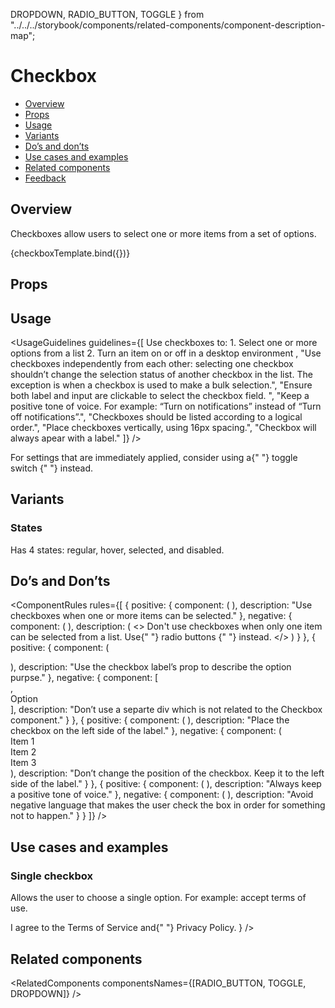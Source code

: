   DROPDOWN,
  RADIO_BUTTON,
  TOGGLE
} from "../../../storybook/components/related-components/component-description-map";


<Meta title="Inputs/Checkbox" component={Checkbox} decorators={metaSettings.decorators} />

<!--- Component template -->


<!--- Component documentation -->

# Checkbox

- [Overview](#overview)
- [Props](#props)
- [Usage](#usage)
- [Variants](#variants)
- [Do’s and don’ts](#dos-and-donts)
- [Use cases and examples](#use-cases-and-examples)
- [Related components](#related-components)
- [Feedback](#feedback)

## Overview

Checkboxes allow users to select one or more items from a set of options.

<Canvas>
  <Story name="Overview" args={{ label: "Option", defaultChecked: true }}>
    {checkboxTemplate.bind({})}
  </Story>
</Canvas>

## Props

<ArgsTable story="Overview" />

## Usage

<UsageGuidelines
  guidelines={[
    <span className="monday-storybook-checkbox_list">
      Use checkboxes to:
      <span className="monday-storybook-checkbox_list-item">1. Select one or more options from a list</span>
      <span className="monday-storybook-checkbox_list-item">2. Turn an item on or off in a desktop environment</span>
    </span>,
    "Use checkboxes independently from each other: selecting one checkbox shouldn’t change the selection status of another checkbox in the list. The exception is when a checkbox is used to make a bulk selection.",
    "Ensure both label and input are clickable to select the checkbox field. ",
    "Keep a positive tone of voice. For example: “Turn on notifications” instead of “Turn off notifications”.",
    "Checkboxes should be listed according to a logical order.",
    "Place checkboxes vertically, using 16px spacing.",
    "Checkbox will always apear with a label."
  ]}
/>

<Tip title="Am I using the right component?">
  For settings that are immediately applied, consider using a{" "}
  <Link href="/?path=/docs/inputs-toggle--overview" size={Link.sizes.SMALL} withoutSpacing>
    toggle switch
  </Link>{" "}
  instead.
</Tip>

## Variants

### States

Has 4 states: regular, hover, selected, and disabled.

<Canvas>
  <Story name="States">
    <Checkbox label="Regular" />
    <Checkbox label="Selected" checked />
    <Checkbox label="Indeterminate" indeterminate />
    <Checkbox label="Disabled" disabled />
    <Checkbox label="Disabled checked" disabled checked />
    <Checkbox label="Disabled indeterminate" disabled indeterminate />
  </Story>
</Canvas>

## Do’s and Don’ts

<ComponentRules
  rules={[
    {
      positive: {
        component: (
          <DialogContentContainer className="monday-storybook-checkbox_wrapper">
            <Checkbox label="Item 1" name="Item 1" />
            <Checkbox label="Item 2" name="Item 2" checked />
            <Checkbox label="Item 3" name="Item 3" checked />
          </DialogContentContainer>
        ),
        description: "Use checkboxes when one or more items can be selected."
      },
      negative: {
        component: (
          <DialogContentContainer className="monday-storybook-checkbox_wrapper">
            <Checkbox label="Item 1" name="Item 1" checked />
            <Checkbox label="Item 2" name="Item 2" disabled />
            <Checkbox label="Item 3" name="Item 3" disabled />
          </DialogContentContainer>
        ),
        description: (
          <>
            Don't use checkboxes when only one item can be selected from a list. Use{" "}
            <Link href="/?path=/docs/inputs-radio-button--overview" withoutSpacing>
              radio buttons
            </Link>{" "}
            instead.
          </>
        )
      }
    },
    {
      positive: {
        component: (
          <div className="monday-storybook-checkbox_border">
            <Checkbox label="Option" checked />
          </div>
        ),
        description: "Use the checkbox label’s prop to describe the option purpse."
      },
      negative: {
        component: [
          <div className="monday-storybook-checkbox_border">
            <Checkbox className="monday-storybook-checkbox_minus-margin" checked />
          </div>,
          <div className="monday-storybook-checkbox_border">Option</div>
        ],
        description: "Don’t use a separte div which is not related to the Checkbox component."
      }
    },
    {
      positive: {
        component: (
          <DialogContentContainer className="monday-storybook-checkbox_wrapper">
            <Checkbox label="Item 1" name="Item 1" />
            <Checkbox label="Item 2" name="Item 2" checked />
            <Checkbox label="Item 3" name="Item 3" checked />
          </DialogContentContainer>
        ),
        description: "Place the checkbox on the left side of the label."
      },
      negative: {
        component: (
          <DialogContentContainer className="monday-storybook-checkbox_wrapper">
            <div className="monday-storybook-checkbox_inline-wrapper">
              <span>Item 1</span>
              <Checkbox className="monday-storybook-checkbox_minus-margin" />
            </div>
            <div className="monday-storybook-checkbox_inline-wrapper">
              <span>Item 2</span>
              <Checkbox className="monday-storybook-checkbox_minus-margin" checked />
            </div>
            <div className="monday-storybook-checkbox_inline-wrapper">
              <span>Item 3</span>
              <Checkbox className="monday-storybook-checkbox_minus-margin" checked />
            </div>
          </DialogContentContainer>
        ),
        description: "Don’t change the position of the checkbox. Keep it to the left side of the label."
      }
    },
    {
      positive: {
        component: (
          <DialogContentContainer className="monday-storybook-checkbox_wrapper">
            <Checkbox label="Only show incomplete items" checked />
          </DialogContentContainer>
        ),
        description: "Always keep a positive tone of voice."
      },
      negative: {
        component: (
          <DialogContentContainer className="monday-storybook-checkbox_wrapper">
            <Checkbox label="Hide done items" checked />
          </DialogContentContainer>
        ),
        description: "Avoid negative language that makes the user check the box in order for something not to happen."
      }
    }
  ]}
/>

## Use cases and examples

### Single checkbox

Allows the user to choose a single option. For example: accept terms of use.

<Canvas>
  <Story name="Single checkbox">
    <Checkbox
      checked
      label={
        <>
          I agree to the <Link size={Link.sizes.SMALL} withoutSpacing>Terms of Service</Link> and{" "}
          <Link size={Link.sizes.SMALL} withoutSpacing>Privacy Policy.</Link>
        </>
      }
    />
  </Story>
</Canvas>

## Related components

<RelatedComponents componentsNames={[RADIO_BUTTON, TOGGLE, DROPDOWN]} />
